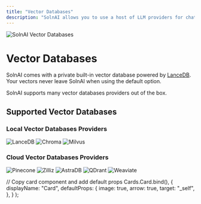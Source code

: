 ```yaml
---
title: "Vector Databases"
description: "SolnAI allows you to use a host of LLM providers for chatting and generative AI."
---
```



<Image
  src="/images/features/vector-databases/header-image.png"
  height={1080}
  width={1920}
  quality={100}
  alt="SolnAI Vector Databases"
/>

# Vector Databases

SolnAI comes with a private built-in vector database powered by [LanceDB](https://lancedb.com/). Your vectors never leave SolnAI when using the default option.

SolnAI supports many vector databases providers out of the box.

## Supported Vector Databases

### Local Vector Databases Providers

<Cards>
  <Card title="LanceDB (Built-in)" href="https://github.com/lancedb/lancedb">
    <Image
      src="/images/features/vector-databases/lancedb.png"
      height={1080}
      width={1920}
      quality={100}
      alt="LanceDB"
    />
  </Card>

<Card title="Chroma" href="https://github.com/chroma-core/chroma">
  <Image
    src="/images/features/vector-databases/chroma.png"
    height={1080}
    width={1920}
    quality={100}
    alt="Chroma"
  />
</Card>

  <Card title="Milvus" href="https://github.com/milvus-io/milvus">
    <Image
      src="/images/features/vector-databases/milvus.png"
      height={1080}
      width={1920}
      quality={100}
      alt="Milvus"
    />
  </Card>
</Cards>

### Cloud Vector Databases Providers

<Cards>
  <Card title="Pinecone" href="https://www.pinecone.io/">
    <Image
      src="/images/features/vector-databases/pinecone.png"
      height={1080}
      width={1920}
      quality={100}
      alt="Pinecone"
    />
  </Card>

<Card title="Zilliz" href="https://zilliz.com/">
  <Image
    src="/images/features/vector-databases/zilliz.png"
    height={1080}
    width={1920}
    quality={100}
    alt="Zilliz"
  />
</Card>

<Card title="AstraDB" href="https://www.datastax.com/">
  <Image
    src="/images/features/vector-databases/astra-db.png"
    height={1080}
    width={1920}
    quality={100}
    alt="AstraDB"
  />
</Card>

<Card title="QDrant" href="https://qdrant.tech/">
  <Image
    src="/images/features/vector-databases/qdrant.png"
    height={1080}
    width={1920}
    quality={100}
    alt="QDrant"
  />
</Card>

  <Card title="Weaviate" href="https://weaviate.io/">
    <Image
      src="/images/features/vector-databases/weaviate.png"
      height={1080}
      width={1920}
      quality={100}
      alt="Weaviate"
    />
  </Card>
</Cards>

  // Copy card component and add default props
  Cards.Card.bind(),
  {
    displayName: "Card",
    defaultProps: {
      image: true,
      arrow: true,
      target: "_self",
    },
  }
);

<style global jsx>{`
  img {
    aspect-ratio: 16/9;
    object-fit: cover;
  }
`}</style>
